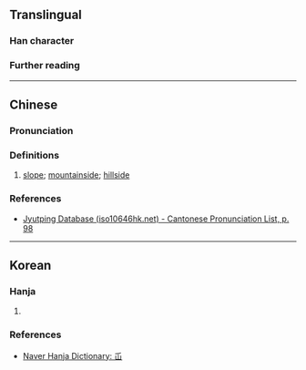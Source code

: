 {{character info}}
==Translingual==

===Han character===
{{Han char|rn=46|rad=山|as=01|sn=4|four=20772|canj=HU|ids=⿱丿山}}

===Further reading===
{{Han ref|kx=0307.021|hdz=10759.111|uh=5C72}}

----

==Chinese==
{{zh-forms}}

===Pronunciation===
{{zh-pron
|m=wā
|c=saan1
|mc=y
|oc=y
|cat=n
}}

===Definitions===
{{head|zh|Han character}}

# [[slope]]; [[mountainside]]; [[hillside]]

===References===
* [http://www.iso10646hk.net/jp/document/download.jsp Jyutping Database (iso10646hk.net) - Cantonese Pronunciation List, p. 98]

----

==Korean==

===Hanja===
{{ko-hanja|바르다|바를|정}}

# {{rfdef|ko|sort=山01}}

===References===
* [https://hanja.dict.naver.com/#/entry/ccko/ff76540252254a24b1819d5f4b7bd66e Naver Hanja Dictionary: 屲]